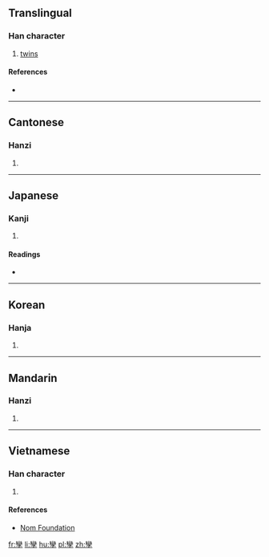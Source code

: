 {{also|孪}}
==Translingual==

===Han character===
{{Han char|rn=39|rad=子|as=19|sn=22|four=2240<sub>7</sub>|canj=女火弓木 (VFND)|ids=⿱[[䜌]][[子]]}}

# [[twin]]s

====References====
* {{Han ref|kx=0281.090|dkj=07051|dj=0551.090|hdz=21020.130|uh=5B7F|ud=23423|bh=C570|bd=50544}}

----

==Cantonese==

===Hanzi===
{{yue-hanzi|jyut=|y=lyun4|sim=孪}}

# {{defn|lang=yue|sort=子19}}

----

==Japanese==

===Kanji===
{{ja-kanji|grade=|rs=子19}}

# {{defn|lang=ja|sort=子19}}

====Readings====
* {{ja-readings|on=[[さん]] (san), [[せん]] (sen), [[れん]] (ren)|kun=[[ふたご]] (futago)}}

----

==Korean==

===Hanja===
{{ko-hanja|hangeul=산|rv=san|mr=san}}

# {{defn|lang=ko|sort=子19}}

----

==Mandarin==

===Hanzi===
{{cmn-hanzi|sim=孪|pin=[[luán]] ([[luan2]])|wg=luan<sup>2</sup>}}

# {{defn|lang=cmn|sort=子19}}

----

==Vietnamese==

===Han character===
{{vi-readings|rs=子19| hanviet = loan}}

# {{defn|lang=vi|sort=子19}}

====References====
*[http://nomfoundation.org/common/nom_details.php?codepoint=5b7f Nom Foundation]

[[fr:孿]]
[[li:孿]]
[[hu:孿]]
[[pl:孿]]
[[zh:孿]]